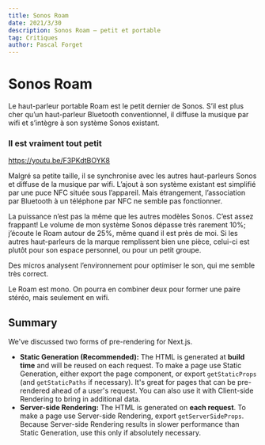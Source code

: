 ```yaml
---
title: Sonos Roam
date: 2021/3/30
description: Sonos Roam – petit et portable
tag: Critiques
author: Pascal Forget
---
```


# Sonos Roam

Le haut-parleur portable Roam est le petit dernier de Sonos. S’il est plus cher qu’un haut-parleur Bluetooth conventionnel, il diffuse la musique par wifi et s’intègre à son système Sonos existant.

### Il est vraiment tout petit

https://youtu.be/F3PKdtBOYK8

Malgré sa petite taille, il se synchronise avec les autres haut-parleurs Sonos et diffuse de la musique par wifi. L’ajout à son système existant est simplifié par une puce NFC située sous l’appareil. Mais étrangement, l’association par Bluetooth à un téléphone par NFC ne semble pas fonctionner.

La puissance n’est pas la même que les autres modèles Sonos. C’est assez frappant! Le volume de mon système Sonos dépasse très rarement 10%; j’écoute le Roam autour de 25%, même quand il est près de moi. Si les autres haut-parleurs de la marque remplissent bien une pièce, celui-ci est plutôt pour son espace personnel, ou pour un petit groupe.

Des micros analysent l’environnement pour optimiser le son, qui me semble très correct.

Le Roam est mono. On pourra en combiner deux pour former une paire stéréo, mais seulement en wifi.


## Summary

We've discussed two forms of pre-rendering for Next.js.

- **Static Generation (Recommended):** The HTML is generated at **build time** and will be reused on each request. To make a page use Static Generation, either export the page component, or export `getStaticProps` (and `getStaticPaths` if necessary). It's great for pages that can be pre-rendered ahead of a user's request. You can also use it with Client-side Rendering to bring in additional data.
- **Server-side Rendering:** The HTML is generated on **each request**. To make a page use Server-side Rendering, export `getServerSideProps`. Because Server-side Rendering results in slower performance than Static Generation, use this only if absolutely necessary.
